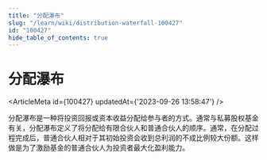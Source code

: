 ```yaml
---
title: "分配瀑布"
slug: "/learn/wiki/distribution-waterfall-100427"
id: "100427"
hide_table_of_contents: true
---
```



# 分配瀑布

<ArticleMeta id={100427} updatedAt={'2023-09-26 13:58:47'} />
<div className='border-solid border-b border-t-0 my-4 border-[var(--ifm-color-gray-300)]' />

分配瀑布是一种将投资回报或资本收益分配给参与者的方式。通常与私募股权基金有关，分配瀑布定义了将分配给有限合伙人和普通合伙人的顺序。通常，在分配过程完成后，普通合伙人相对于其初始投资会收到总利润的不成比例较大份额。这样做是为了激励基金的普通合伙人为投资者最大化盈利能力。
